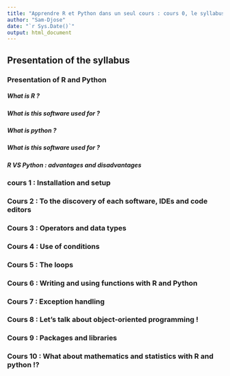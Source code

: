 ```yaml
---
title: "Apprendre R et Python dans un seul cours : cours 0, le syllabus - Learn R and Python in one course : course 0, the syllabus"
author: "Sam-Djose"
date: "`r Sys.Date()`"
output: html_document
---
```


## Presentation of the syllabus

### Presentation of R and Python

##### What is R ?
##### What is this software used for ?

##### What is python ?
##### What is this software used for ?

##### R VS Python : advantages and disadvantages

### cours 1 :  Installation and setup

### Cours 2 : To the discovery of each software, IDEs and code editors

### Cours 3 : Operators and data types

### Cours 4 : Use of conditions

### Cours 5 : The loops 

### Cours 6 : Writing and using functions with R and Python

### Cours 7 : Exception handling

### Cours 8 : Let's talk about object-oriented programming !

### Cours 9 : Packages and libraries

### Cours 10 : What about mathematics and statistics with R and python !?
